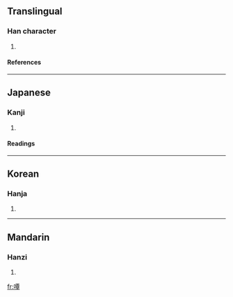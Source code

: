 ==Translingual==
===Han character===
{{Han char|rn=30|rad=口|as=12|sn=15|four=6104<sub>6</sub>|canj=口一田十 (RMWJ)}}
# {{defn|Han}}
====References====
{{Han ref|kx=0208.010|dkj=04281|dj=0430.300|hdz=10682.080|uh=563E|ud=22078|bh=E545|bd=58693}}
----
==Japanese==
===Kanji===
{{ja-kanji|grade=|rs=口12}}
# {{defn|Japanese}} 
====Readings====
{{ja-readings|on=[[たん]] (tan), [[どん]] (don)|kun=[[ふくむ]] (fukumu), [[むさぼる]] (musaboru)}}
----
==Korean==
===Hanja===
{{ko-hanja|hangeul=담|rv=dam|mr=tam}}
# {{defn|Korean}}
----
==Mandarin==
===Hanzi===
{{cmn-hanzi|pin=[[hēi]] ([[hei1]]), [[tán]] ([[tan2]])|wg=hei<sup>1</sup>, t'an<sup>2</sup>}}
# {{defn|Mandarin}}

[[fr:嘾]]